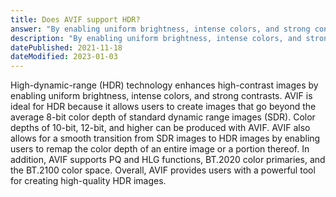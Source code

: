 ```yaml
---
title: Does AVIF support HDR?
answer: "By enabling uniform brightness, intense colors, and strong contrasts, High-dynamic-range (HDR) technology enhances high-contrast images. AVIF is ideal for HDR. With it, images can be created that go beyond the average 8-bit color depth of standard dynamic range images (SDR). Color depths of 10-bit, 12-bit, and higher can be produced with AVIF. A smooth transition from SDR images to HDR images can be accomplished using AVIF to remap the color depth of an entire image or a portion thereof. Support is offered for PQ and HLG functions, BT.2020 color primaries, and BT.2100 color space."
description: "By enabling uniform brightness, intense colors, and strong contrasts, High-dynamic-range (HDR) technology enhances high-contrast images. AVIF is ideal for HDR. With it, images can be created that go beyond the average 8-bit color depth of standard dynamic range images (SDR). Color depths of 10-bit, 12-bit, and higher can be produced with AVIF. A smooth transition from SDR images to HDR images can be accomplished using AVIF to remap the color depth of an entire image or a portion thereof. Support is offered for PQ and HLG functions, BT.2020 color primaries, and BT.2100 color space."
datePublished: 2021-11-18
dateModified: 2023-01-03
---
```


High-dynamic-range (HDR) technology enhances high-contrast images by enabling uniform brightness, intense colors, and strong contrasts. AVIF is ideal for HDR because it allows users to create images that go beyond the average 8-bit color depth of standard dynamic range images (SDR). Color depths of 10-bit, 12-bit, and higher can be produced with AVIF. AVIF also allows for a smooth transition from SDR images to HDR images by enabling users to remap the color depth of an entire image or a portion thereof. In addition, AVIF supports PQ and HLG functions, BT.2020 color primaries, and the BT.2100 color space. Overall, AVIF provides users with a powerful tool for creating high-quality HDR images.
